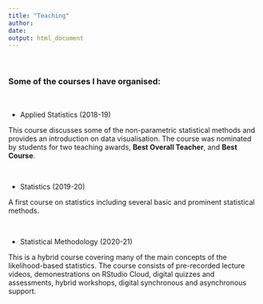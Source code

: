 ```yaml
---
title: "Teaching"
author: 
date: 
output: html_document
---
```


$~$

### Some of the courses I have organised:

$~$

- Applied Statistics (2018-19) 

This course discusses some of the non-parametric statistical methods and provides an introduction on data visualisation. The course was nominated by students for two teaching awards,  __Best Overall Teacher__, and __Best Course__. 

$~$

- Statistics (2019-20) 

A first course on statistics including several basic and prominent statistical methods. 

$~$

- Statistical Methodology (2020-21) 

This is a hybrid course covering many of the main concepts of the likelihood-based statistics. The course consists of pre-recorded lecture videos, demonestrations on RStudio Cloud, digital quizzes and assessments, hybrid workshops, digital synchronous and asynchronous support. 
